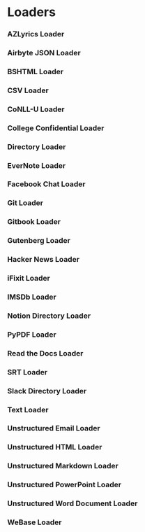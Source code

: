 # Loaders

### AZLyrics Loader

### Airbyte JSON Loader

### BSHTML Loader

### CSV Loader

### CoNLL-U Loader

### College Confidential Loader

### Directory Loader

### EverNote Loader

### Facebook Chat Loader

### Git Loader

### Gitbook Loader

### Gutenberg Loader

### Hacker News Loader

### iFixit Loader

### IMSDb Loader

### Notion Directory Loader

### PyPDF Loader

### Read the Docs Loader

### SRT Loader

### Slack Directory Loader

### Text Loader

### Unstructured Email Loader

### Unstructured HTML Loader

### Unstructured Markdown Loader

### Unstructured PowerPoint Loader

### Unstructured Word Document Loader

### WeBase Loader





